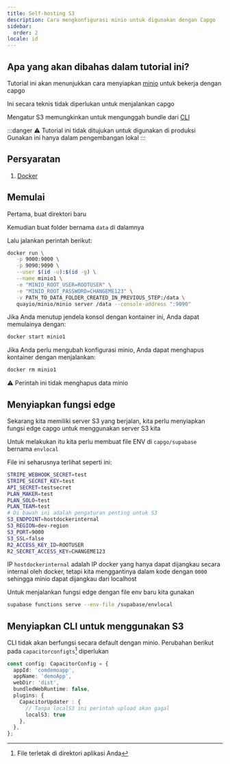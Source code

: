 ```yaml
---
title: Self-hosting S3
description: Cara mengkonfigurasi minio untuk digunakan dengan Capgo
sidebar:
  order: 2
locale: id
---
```


## Apa yang akan dibahas dalam tutorial ini?

Tutorial ini akan menunjukkan cara menyiapkan [minio](https://minio/) untuk bekerja dengan capgo

Ini secara teknis tidak diperlukan untuk menjalankan capgo

Mengatur S3 memungkinkan untuk mengunggah bundle dari [CLI](/docs/cli/commands/)

:::danger
⚠️ Tutorial ini tidak ditujukan untuk digunakan di produksi\
Gunakan ini hanya dalam pengembangan lokal
:::

## Persyaratan

1. [Docker](https://wwwdockercom/)

## Memulai

Pertama, buat direktori baru

Kemudian buat folder bernama `data` di dalamnya

Lalu jalankan perintah berikut:
```bash
docker run \
   -p 9000:9000 \
   -p 9090:9090 \
   --user $(id -u):$(id -g) \
   --name minio1 \
   -e "MINIO_ROOT_USER=ROOTUSER" \
   -e "MINIO_ROOT_PASSWORD=CHANGEME123" \
   -v PATH_TO_DATA_FOLDER_CREATED_IN_PREVIOUS_STEP:/data \
   quayio/minio/minio server /data --console-address ":9090"
```

Jika Anda menutup jendela konsol dengan kontainer ini, Anda dapat memulainya dengan:
```bash
docker start minio1
```

Jika Anda perlu mengubah konfigurasi minio, Anda dapat menghapus kontainer dengan menjalankan:
```bash
docker rm minio1
```
⚠️ Perintah ini tidak menghapus data minio

## Menyiapkan fungsi edge

Sekarang kita memiliki server S3 yang berjalan, kita perlu menyiapkan fungsi edge capgo untuk menggunakan server S3 kita

Untuk melakukan itu kita perlu membuat file ENV di `capgo/supabase` bernama `envlocal`

File ini seharusnya terlihat seperti ini:
```bash
STRIPE_WEBHOOK_SECRET=test
STRIPE_SECRET_KEY=test
API_SECRET=testsecret
PLAN_MAKER=test
PLAN_SOLO=test
PLAN_TEAM=test
# Di bawah ini adalah pengaturan penting untuk S3
S3_ENDPOINT=hostdockerinternal
S3_REGION=dev-region
S3_PORT=9000
S3_SSL=false
R2_ACCESS_KEY_ID=ROOTUSER
R2_SECRET_ACCESS_KEY=CHANGEME123
```

IP `hostdockerinternal` adalah IP docker yang hanya dapat dijangkau secara internal oleh docker, tetapi kita menggantinya dalam kode dengan `0000` sehingga minio dapat dijangkau dari localhost

Untuk menjalankan fungsi edge dengan file env baru kita gunakan
```bash
supabase functions serve --env-file /supabase/envlocal
```

## Menyiapkan CLI untuk menggunakan S3

CLI tidak akan berfungsi secara default dengan minio. Perubahan berikut pada `capacitorconfigts`[^1] diperlukan
```ts
const config: CapacitorConfig = {
  appId: 'comdemoapp',
  appName: 'demoApp',
  webDir: 'dist',
  bundledWebRuntime: false,
  plugins: {
    CapacitorUpdater : {
      // Tanpa localS3 ini perintah upload akan gagal
      localS3: true
    },
  },
};
```

[^1]: File terletak di direktori aplikasi Anda